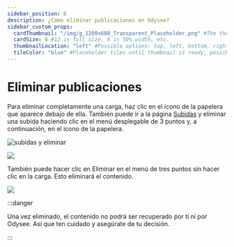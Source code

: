 ---
sidebar_position: 6
description: ¿Cómo eliminar publicaciones en Odysee?
sidebar_custom_props:
  cardThumbnail: "/img/g_1200x600_Transparent_Placeholder.png" #The thumbnail on the category card.
  cardSize: 6 #12 is full size, 6 is 50% width, etc.
  thumbnailLocation: "left" #Possible options: top, left, bottom, right, none
  tileColor: "blue" #Placeholder tiles until thumbnail is ready, possible options: blue, cream, darkpurple, lightpurple, mauve, orange, pink, none
---

# Eliminar publicaciones

Para eliminar completamente una carga, haz clic en el icono de la papelera que aparece debajo de ella. También puede ir a la página [Subidas](https://odysee.com/$/uploads) y eliminar una subida haciendo clic en el menú desplegable de 3 puntos y, a continuación, en el icono de la papelera.

![subidas y eliminar](https://thumbs.odycdn.com/27fe738b4a9188f33381697359fb0455.webp)

![](/img/en/category-uploading21.png)

También puede hacer clic en Eliminar en el menú de tres puntos sin hacer clic en la carga. Esto eliminará el contenido.

![](/img/en/category-uploading22.png)

:::danger

Una vez eliminado, el contenido no podrá ser recuperado por ti ni por Odysee. Así que ten cuidado y asegúrate de tu decisión.

:::